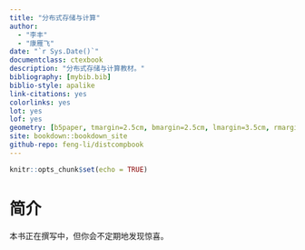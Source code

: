```yaml
---
title: "分布式存储与计算"
author:
  - "李丰"
  - "康雁飞"
date: "`r Sys.Date()`"
documentclass: ctexbook
description: "分布式存储与计算教材。"
bibliography: [mybib.bib]
biblio-style: apalike
link-citations: yes
colorlinks: yes
lot: yes
lof: yes
geometry: [b5paper, tmargin=2.5cm, bmargin=2.5cm, lmargin=3.5cm, rmargin=2.5cm]
site: bookdown::bookdown_site
github-repo: feng-li/distcompbook
---
```


```r
knitr::opts_chunk$set(echo = TRUE)
```

# 简介 {-}


本书正在撰写中，但你会不定期地发现惊喜。





